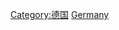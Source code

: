 {{Catnav|頁面分類|地理|国家|欧洲国家|德国}}
{{Catnav|頁面分類|地理|国家|按國家分類|各國經濟}}
{{Catnav|頁面分類|各種主題的頁面分類|按國家分類|各國經濟|欧洲经济}}
{{Catnav|頁面分類|各種主題的頁面分類|按國家分類|各國經濟}}

{{catmore|德国}}
{{Commons category|Economy of Germany}}

[[Category:德国|Category:德国]]
[[Category:欧洲各国经济|Germany]]